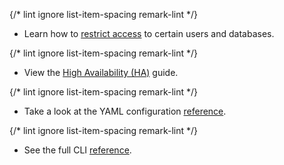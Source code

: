 {/* lint ignore list-item-spacing remark-lint */}
- Learn how to [restrict access](../../zero-trust-access/enroll-resources/database-access/rbac.mdx) to certain users and databases.

{/* lint ignore list-item-spacing remark-lint */}
- View the [High Availability (HA)](../../zero-trust-access/enroll-resources/database-access/guides/ha.mdx) guide.

{/* lint ignore list-item-spacing remark-lint */}
- Take a look at the YAML configuration [reference](../../reference/agent-services/database-access-reference/configuration.mdx).

{/* lint ignore list-item-spacing remark-lint */}
- See the full CLI [reference](../../reference/agent-services/database-access-reference/cli.mdx).
